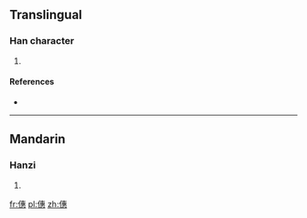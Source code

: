 ==Translingual==

===Han character===
{{Han char|rn=9|rad=人|as=12|sn=14|four=|canj=人十戈心 (OJIP)}}

# {{defn|Han|sort=人12}}

====References====
* {{Han ref|kx=0117.050|dkj=01108|dj=0248.110|hdz=10217.160|uh=50E1|ud=20705}}

----

==Mandarin==

===Hanzi===
{{cmn-hanzi|pin=[[huì]] ([[hui4]])|wg=hui<sup>4</sup>}}

# {{defn|Mandarin|sort=人12}}

[[fr:僡]]
[[pl:僡]]
[[zh:僡]]